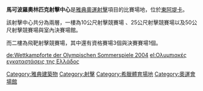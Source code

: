 '''馬可波羅奧林匹克射擊中心'''是[[2004年夏季奧林匹克運動會|雅典奧運]][[射擊|射擊]]項目的比賽場地，位於[[東阿堤卡|東阿堤卡]]。

該射擊中心共分為兩層，一樓為10公尺射擊競賽場 、25公尺射擊競賽場以及50公尺射擊競賽場與室內決賽場館。

而二樓為飛靶射擊競賽場，其中還有資格賽場3個與決賽賽場1個。

{{Gymnasium-stub}}
{{coord|37|52|15|N|23|54|25|E|display=title|region:GR_type:landmark}}

[[Category:雅典建築物|Category:雅典建築物]]
[[Category:射擊|Category:射擊]]
[[Category:希臘體育場地|Category:希臘體育場地]]
[[Category:奧運會場館|Category:奧運會場館]]

[[de:Wettkampforte_der_Olympischen_Sommerspiele_2004|de:Wettkampforte der Olympischen Sommerspiele 2004]]
[[el:Ολυμπιακές_εγκαταστάσεις_της_Ελλάδος|el:Ολυμπιακές εγκαταστάσεις της Ελλάδος]]